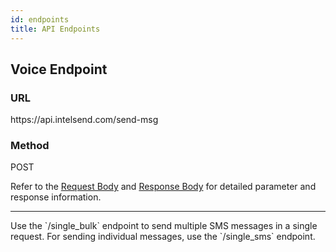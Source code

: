 ```yaml
---
id: endpoints
title: API Endpoints
---
```




## Voice Endpoint

### URL
<CodeBlock language="bash">
https://api.intelsend.com/send-msg
</CodeBlock>

### Method
<CodeBlock language="http">
POST
</CodeBlock>

Refer to the [Request Body](./request-body.md) and [Response Body](./response-body.md) for detailed parameter and response information.

---

<Admonition type="info" title="Tip 💡">
Use the `/single_bulk` endpoint to send multiple SMS messages in a single request. For sending individual messages, use the `/single_sms` endpoint.
</Admonition>
